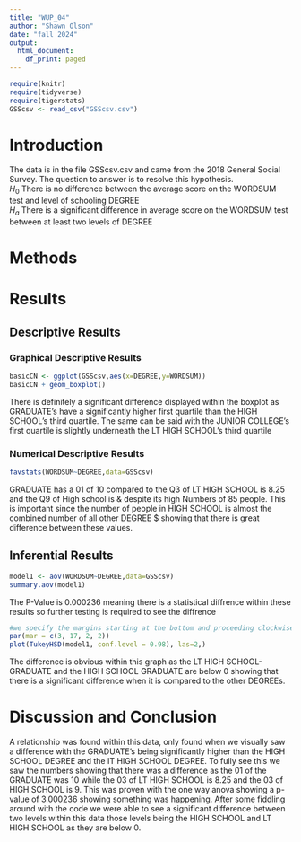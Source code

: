 ```yaml
---
title: "WUP_04"
author: "Shawn Olson"
date: "fall 2024"
output:
  html_document:
    df_print: paged
---
```


```r
require(knitr)
require(tidyverse)
require(tigerstats)
GSScsv <- read_csv("GSScsv.csv")

```

# Introduction

<!--In this section you explain what you are trying to show.  Where did the data come from?  What is the research or other question you are trying to answer?!-->

The data is in the file GSScsv.csv and came from the 2018 General Social Survey.  The question to answer is to resolve this hypothesis.  
$H_0$ There is no difference between the average score on the WORDSUM test and level of schooling DEGREE  
$H_a$ There is a significant difference in average score on the WORDSUM test between at least two levels of DEGREE  

# Methods

<!--Mention that you intend to use chatGPT to the greatest extent possible. Give credit to chatGPT when you use it to create code in your report. Decide on your methods:  use "variable analysis" or other appropriate descriptors.  Make sure to choose at least one graphical method and at least one numerical method.!-->

# Results

<!--Divide this section into two sub-sections:  One for your descriptive  results and one for your inferential results.!-->

## Descriptive Results




### Graphical Descriptive Results
```r
basicCN <- ggplot(GSScsv,aes(x=DEGREE,y=WORDSUM))
basicCN + geom_boxplot()
```

There is definitely a significant difference displayed within the boxplot as GRADUATE’s have a significantly higher first quartile than the HIGH SCHOOL’s third quartile. The same can be said with the JUNIOR COLLEGE’s first quartile is slightly underneath the LT HIGH SCHOOL’s third quartile

<!--Graphical results here.  Make sure to show your code.  Provide appropriate labels for axes, giving units if possible, and provide a good title for the graph, too.  Use the graphical results to describe the patterns if any that exist in the data as focused toward the research question!-->

### Numerical Descriptive Results

```r
favstats(WORDSUM~DEGREE,data=GSScsv)
```    

GRADUATE has a 01 of 10 compared to the Q3 of LT HIGH SCHOOL is 8.25 and the Q9 of High school is & despite its high Numbers of 85 people. This is important since the number of people in HIGH SCHOOL is almost the combined number of all other DEGREE $ showing that there is great difference between these values.   

<!--Numerical results go here. Use the numerical results to describe the patterns if any that exist in the data as focused toward the research question!-->

## Inferential Results

```r
model1 <- aov(WORDSUM~DEGREE,data=GSScsv)
summary.aov(model1)
```

The P-Value is 0.000236 meaning there is a statistical diffrence within these results so further testing is required to see the diffrence

```r
#we specify the margins starting at the bottom and proceeding clockwise - thus 8.7 is the left side margin to hold the names of the factors
par(mar = c(3, 17, 2, 2))
plot(TukeyHSD(model1, conf.level = 0.98), las=2,)
```

The difference is obvious within this graph as the LT HIGH SCHOOL-GRADUATE and the HIGH SCHOOL GRADUATE are below 0 showing that there is a significant difference when it is compared to the other DEGREEs.


<!--State hypothesis clearly.  Make sure your discussion of the inferential test covers all the aspects that the test output produces, such as test statistic, p-value etc.  Make a decision about the null hypothesis, explain the assumptions on which the selected test/procedure was based, and why the chosen procedure satisfys the assumptions and is appropriate to answer the research question!-->


# Discussion and Conclusion

A relationship was found within this data, only found when we visually saw a difference with the GRADUATE’s being significantly higher than the HIGH SCHOOL DEGREE and the IT HIGH SCHOOL DEGREE. To fully see this we saw the numbers showing that there was a difference as the 01 of the GRADUATE was 10 while the 03 of LT HIGH SCHOOL is 8.25 and the 03 of HIGH SCHOOL is 9. This was proven with the one way anova showing a p-value of 3.000236 showing something was happening. After some fiddling around with the code we were able to see a significant difference between two levels within this data those levels being the HIGH SCHOOL and LT HIGH SCHOOL as they are below 0.


<!--Discussion and conclusion here.  If you found a relationship be sure to consider whether the relationship occurs because one of the variavbles causes the other, or whether they perhasps are related for some other reason.  Watch the chapter 6 videos from the GeorgeTown videos collection.!-->
